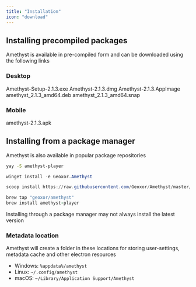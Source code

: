 ```yaml
---
title: "Installation"
icon: "download"
---
```


## Installing precompiled packages
Amethyst is available in pre-compiled form and can be downloaded using the following links

### Desktop

<CardGroup cols={2}>
  <Card
    title="Windows"
    icon="windows"
    href="https://github.com/Geoxor/Amethyst/releases/download/v2.1.3/Amethyst-Setup-2.1.3.exe"
  >
    Amethyst-Setup-2.1.3.exe
  </Card>
    <Card
    title="MacOS"
    icon="Apple"
    href="https://github.com/Geoxor/Amethyst/releases/download/v2.1.3/Amethyst-2.1.3.dmg"
  >
    Amethyst-2.1.3.dmg
  </Card>
</CardGroup>

<CardGroup cols={3}>
  <Card
    title="Linux AppImage"
    icon="Linux"
    href="https://github.com/Geoxor/Amethyst/releases/download/v2.1.3/Amethyst-2.1.3.AppImage"
  >
    Amethyst-2.1.3.AppImage
  </Card>
  <Card
    title="Linux .deb"
    icon="Linux"
    href="https://github.com/Geoxor/Amethyst/releases/download/v2.1.3/amethyst_2.1.3_amd64.deb"
  >
    amethyst_2.1.3_amd64.deb
  </Card>
  <Card
    title="Linux .snap"
    icon="Linux"
    href="https://github.com/Geoxor/Amethyst/releases/download/v2.1.3/amethyst_2.1.3_amd64.snap"
  >
    amethyst_2.1.3_amd64.snap
  </Card>
</CardGroup>

### Mobile

<CardGroup cols={2}>
  <Card
    title="Android APK"
    icon="android"
    href="https://github.com/Geoxor/Amethyst/releases/download/v2.1.3/amethyst-v2.1.3.apk"
  >
    amethyst-2.1.3.apk
  </Card>

     
</CardGroup>

## Installing from a package manager
Amethyst is also available in popular package repositories

<CodeGroup>

```bash yay
yay -S amethyst-player
```

```powershell winget
winget install -e Geoxor.Amethyst
```

```powershell scoop
scoop install https://raw.githubusercontent.com/Geoxor/Amethyst/master/manifests/scoop/amethyst.json
```

```ruby homebrew
brew tap "geoxor/amethyst"
brew install amethyst-player
```

</CodeGroup>

<Note>Installing through a package manager may not always install the latest version</Note>

### Metadata location

Amethyst will create a folder in these locations for storing user-settings, metadata cache and other electron resources

- Windows: `%appdata%/amethyst`
- Linux: `~/.config/amethyst`
- macOS: `~/Library/Application Support/Amethyst`
